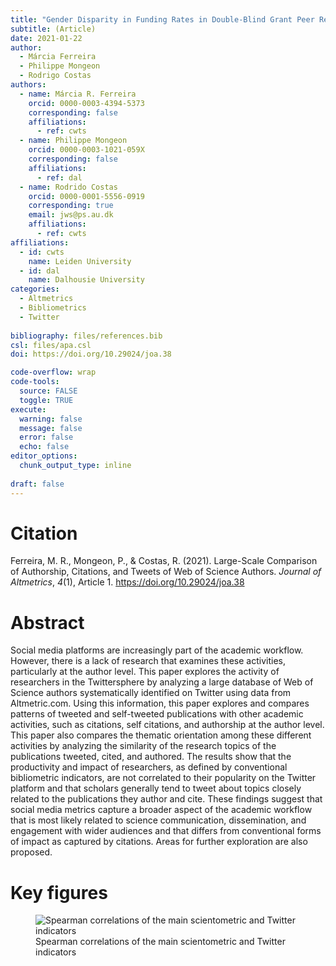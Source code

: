 ```yaml
---
title: "Gender Disparity in Funding Rates in Double-Blind Grant Peer Review: The Case of the Villum Experiment"
subtitle: (Article)
date: 2021-01-22
author:
  - Márcia Ferreira
  - Philippe Mongeon
  - Rodrigo Costas
authors:
  - name: Márcia R. Ferreira 
    orcid: 0000-0003-4394-5373
    corresponding: false
    affiliations: 
      - ref: cwts
  - name: Philippe Mongeon
    orcid: 0000-0003-1021-059X
    corresponding: false
    affiliations:
      - ref: dal
  - name: Rodrido Costas
    orcid: 0000-0001-5556-0919
    corresponding: true
    email: jws@ps.au.dk
    affiliations: 
      - ref: cwts
affiliations:
  - id: cwts
    name: Leiden University
  - id: dal
    name: Dalhousie University
categories: 
  - Altmetrics
  - Bibliometrics
  - Twitter
  
bibliography: files/references.bib
csl: files/apa.csl
doi: https://doi.org/10.29024/joa.38    

code-overflow: wrap
code-tools: 
  source: FALSE
  toggle: TRUE
execute:
  warning: false
  message: false
  error: false
  echo: false
editor_options: 
  chunk_output_type: inline
  
draft: false
---
```


# Citation

Ferreira, M. R., Mongeon, P., & Costas, R. (2021). Large-Scale Comparison of Authorship, Citations, and Tweets of Web of Science Authors. *Journal of Altmetrics*, *4*(1), Article 1. <https://doi.org/10.29024/joa.38>

# Abstract

Social media platforms are increasingly part of the academic workflow. However, there is a lack of research that examines these activities, particularly at the author level. This paper explores the activity of researchers in the Twittersphere by analyzing a large database of Web of Science authors systematically identified on Twitter using data from Altmetric.com. Using this information, this paper explores and compares patterns of tweeted and self-tweeted publications with other academic activities, such as citations, self citations, and authorship at the author level. This paper also compares the thematic orientation among these different activities by analyzing the similarity of the research topics of the publications tweeted, cited, and authored. The results show that the productivity and impact of researchers, as defined by conventional bibliometric indicators, are not correlated to their popularity on the Twitter platform and that scholars generally tend to tweet about topics closely related to the publications they author and cite. These findings suggest that social media metrics capture a broader aspect of the academic workflow that is most likely related to science communication, dissemination, and engagement with wider audiences and that differs from conventional forms of impact as captured by citations. Areas for further exploration are also proposed.

# Key figures

![Spearman correlations of the main scientometric and Twitter indicators](images/clipboard-1479260684.png){fig-align="center"}
